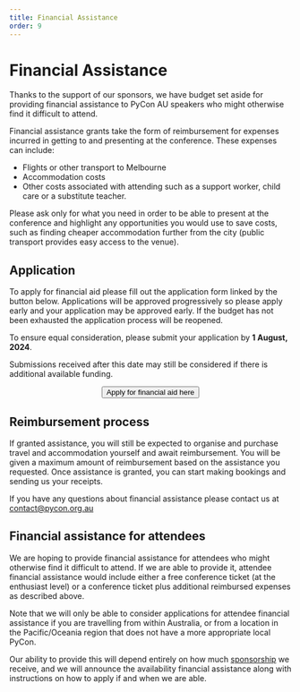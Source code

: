 ```yaml
---
title: Financial Assistance
order: 9
---
```



# Financial Assistance

Thanks to the support of our sponsors, we have budget set aside for providing financial assistance to PyCon AU speakers who might otherwise find it difficult to attend.

Financial assistance grants take the form of reimbursement for expenses incurred in getting to and presenting at the conference. These expenses can include:

- Flights or other transport to Melbourne
- Accommodation costs
- Other costs associated with attending such as a support worker, child care or a substitute teacher.

Please ask only for what you need in order to be able to present at the conference and highlight any opportunities you would use to save costs, such as finding cheaper accommodation further from the city (public transport provides easy access to the venue).

## Application

To apply for financial aid please fill out the application form linked by the button below. Applications will be approved progressively so please apply early and your application may be approved early. If the budget has not been exhausted the application process will be reopened.

To ensure equal consideration, please submit your application by **1 August, 2024**.

Submissions received after this date may still be considered if there is additional available funding.

<center>
  <Button
    type="chonk"
    href="https://docs.google.com/forms/d/e/1FAIpQLSf3AHcZajFVnz-4WSHeBI6qNmmJTe1PgPRM6i-soEDiyJQ5lA/viewform"
  >
    Apply for financial aid here
  </Button>
</center>

## Reimbursement process

If granted assistance, you will still be expected to organise and purchase travel and accommodation yourself and await reimbursement. You will be given a maximum amount of reimbursement based on the assistance you requested. Once assistance is granted, you can start making bookings and sending us your receipts.

If you have any questions about financial assistance please contact us at [contact@pycon.org.au](mailto:contact@pycon.org.au)

## Financial assistance for attendees

We are hoping to provide financial assistance for attendees who might otherwise find it difficult to attend. If we are able to provide it, attendee financial assistance would include either a free conference ticket (at the enthusiast level) or a conference ticket plus additional reimbursed expenses as described above.

Note that we will only be able to consider applications for attendee financial assistance if you are travelling from within Australia, or from a location in the Pacific/Oceania region that does not have a more appropriate local PyCon.

Our ability to provide this will depend entirely on how much [sponsorship](/sponsor/) we receive, and we will announce the availability financial assistance along with instructions on how to apply if and when we are able.
